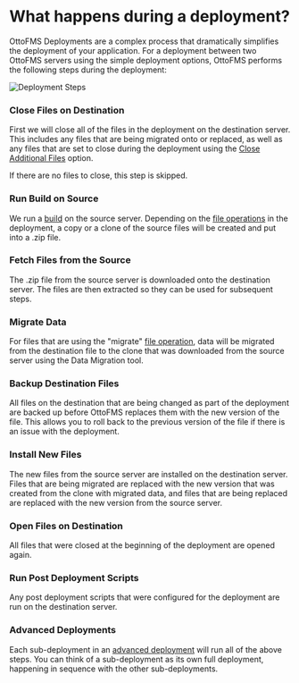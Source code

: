 
# What happens during a deployment?

OttoFMS Deployments are a complex process that dramatically simplifies the deployment of your application. For a deployment between two OttoFMS servers using the simple deployment options, OttoFMS performs the following steps during the deployment:

![Deployment Steps](/img/deployment-steps.png)

<Steps>

### Close Files on Destination

First we will close all of the files in the deployment on the destination server. This includes any files that are being migrated onto or replaced, as well as any files that are set to close during the deployment using the [Close Additional Files](/ottodeploy-features/deployments/close-additional-files) option.

If there are no files to close, this step is skipped.

### Run Build on Source

We run a [build](/concepts/builds) on the source server. Depending on the [file operations](/ottodeploy-features/deployments/file-operations) in the deployment, a copy or a clone of the source files will be created and put into a .zip file.

### Fetch Files from the Source

The .zip file from the source server is downloaded onto the destination server. The files are then extracted so they can be used for subsequent steps.

### Migrate Data

For files that are using the "migrate" [file operation](/ottodeploy-features/deployments/file-operations), data will be migrated from the destination file to the clone that was downloaded from the source server using the Data Migration tool.

### Backup Destination Files

All files on the destination that are being changed as part of the deployment are backed up before OttoFMS replaces them with the new version of the file. This allows you to roll back to the previous version of the file if there is an issue with the deployment.

### Install New Files

The new files from the source server are installed on the destination server. Files that are being migrated are replaced with the new version that was created from the clone with migrated data, and files that are being replaced are replaced with the new version from the source server.

### Open Files on Destination

All files that were closed at the beginning of the deployment are opened again.

### Run Post Deployment Scripts

Any post deployment scripts that were configured for the deployment are run on the destination server.

</Steps>

### Advanced Deployments

Each sub-deployment in an [advanced deployment](/concepts/deployments/advanced-deployments) will run all of the above steps. You can think of a sub-deployment as its own full deployment, happening in sequence with the other sub-deployments.
